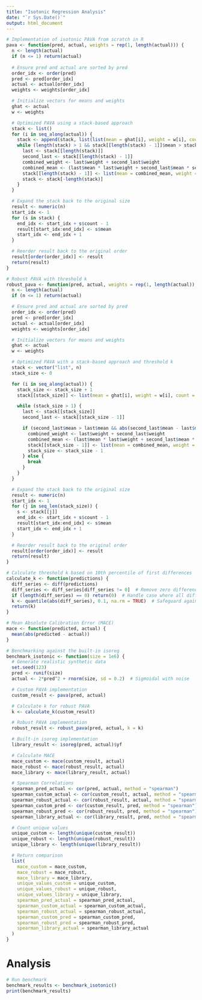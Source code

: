 ```yaml
---
title: "Isotonic Regression Analysis"
date: "`r Sys.Date()`"
output: html_document
---
```


```r
# Implementation of isotonic PAVA from scratch in R
pava <- function(pred, actual, weights = rep(1, length(actual))) {
  n <- length(actual)
  if (n <= 1) return(actual)
  
  # Ensure pred and actual are sorted by pred
  order_idx <- order(pred)
  pred <- pred[order_idx]
  actual <- actual[order_idx]
  weights <- weights[order_idx]

  # Initialize vectors for means and weights
  ghat <- actual
  w <- weights

  # Optimized PAVA using a stack-based approach
  stack <- list()
  for (i in seq_along(actual)) {
    stack <- append(stack, list(list(mean = ghat[i], weight = w[i], count = 1)))
    while (length(stack) > 1 && stack[[length(stack) - 1]]$mean > stack[[length(stack)]]$mean) {
      last <- stack[[length(stack)]]
      second_last <- stack[[length(stack) - 1]]
      combined_weight <- last$weight + second_last$weight
      combined_mean <- (last$mean * last$weight + second_last$mean * second_last$weight) / combined_weight
      stack[[length(stack) - 1]] <- list(mean = combined_mean, weight = combined_weight, count = second_last$count + last$count)
      stack <- stack[-length(stack)]
    }
  }

  # Expand the stack back to the original size
  result <- numeric(n)
  start_idx <- 1
  for (s in stack) {
    end_idx <- start_idx + s$count - 1
    result[start_idx:end_idx] <- s$mean
    start_idx <- end_idx + 1
  }

  # Reorder result back to the original order
  result[order(order_idx)] <- result
  return(result)
}

# Robust PAVA with threshold k
robust_pava <- function(pred, actual, weights = rep(1, length(actual)), k = 0) {
  n <- length(actual)
  if (n <= 1) return(actual)

  # Ensure pred and actual are sorted by pred
  order_idx <- order(pred)
  pred <- pred[order_idx]
  actual <- actual[order_idx]
  weights <- weights[order_idx]

  # Initialize vectors for means and weights
  ghat <- actual
  w <- weights

  # Optimized PAVA with a stack-based approach and threshold k
  stack <- vector("list", n)
  stack_size <- 0

  for (i in seq_along(actual)) {
    stack_size <- stack_size + 1
    stack[[stack_size]] <- list(mean = ghat[i], weight = w[i], count = 1)

    while (stack_size > 1) {
      last <- stack[[stack_size]]
      second_last <- stack[[stack_size - 1]]

      if (second_last$mean > last$mean && abs(second_last$mean - last$mean) > k) {
        combined_weight <- last$weight + second_last$weight
        combined_mean <- (last$mean * last$weight + second_last$mean * second_last$weight) / combined_weight
        stack[[stack_size - 1]] <- list(mean = combined_mean, weight = combined_weight, count = second_last$count + last$count)
        stack_size <- stack_size - 1
      } else {
        break
      }
    }
  }

  # Expand the stack back to the original size
  result <- numeric(n)
  start_idx <- 1
  for (j in seq_len(stack_size)) {
    s <- stack[[j]]
    end_idx <- start_idx + s$count - 1
    result[start_idx:end_idx] <- s$mean
    start_idx <- end_idx + 1
  }

  # Reorder result back to the original order
  result[order(order_idx)] <- result
  return(result)
}

# Calculate threshold k based on 10th percentile of first differences
calculate_k <- function(predictions) {
  diff_series <- diff(predictions)
  diff_series <- diff_series[diff_series != 0]  # Remove zero differences
  if (length(diff_series) == 0) return(0)  # Handle case where all differences are zero
  k <- quantile(abs(diff_series), 0.1, na.rm = TRUE)  # Safeguard against NA values
  return(k)
}

# Mean Absolute Calibration Error (MACE)
mace <- function(predicted, actual) {
  mean(abs(predicted - actual))
}

# Benchmarking against the built-in isoreg
benchmark_isotonic <- function(size = 1e6) {
  # Generate realistic synthetic data
  set.seed(123)
  pred <- runif(size)
  actual <- 2*pred^2 + rnorm(size, sd = 0.2)  # Sigmoidal with noise

  # Custom PAVA implementation
  custom_result <- pava(pred, actual)

  # Calculate k for robust PAVA
  k <- calculate_k(custom_result)

  # Robust PAVA implementation
  robust_result <- robust_pava(pred, actual, k = k)

  # Built-in isoreg implementation
  library_result <- isoreg(pred, actual)$yf

  # Calculate MACE
  mace_custom <- mace(custom_result, actual)
  mace_robust <- mace(robust_result, actual)
  mace_library <- mace(library_result, actual)

  # Spearman Correlations
  spearman_pred_actual <- cor(pred, actual, method = "spearman")
  spearman_custom_actual <- cor(custom_result, actual, method = "spearman")
  spearman_robust_actual <- cor(robust_result, actual, method = "spearman")
  spearman_custom_pred <- cor(custom_result, pred, method = "spearman")
  spearman_robust_pred <- cor(robust_result, pred, method = "spearman")
  spearman_library_actual <- cor(library_result, pred, method = "spearman")

  # Count unique values
  unique_custom <- length(unique(custom_result))
  unique_robust <- length(unique(robust_result))
  unique_library <- length(unique(library_result))

  # Return comparison
  list(
    mace_custom = mace_custom,
    mace_robust = mace_robust,
    mace_library = mace_library,
    unique_values_custom = unique_custom,
    unique_values_robust = unique_robust,
    unique_values_library = unique_library,
    spearman_pred_actual = spearman_pred_actual,
    spearman_custom_actual = spearman_custom_actual,
    spearman_robust_actual = spearman_robust_actual,
    spearman_custom_pred = spearman_custom_pred,
    spearman_robust_pred = spearman_robust_pred,
    spearman_library_actual = spearman_library_actual
  )
}
```

# Analysis

```r
# Run benchmark
benchmark_results <- benchmark_isotonic()
print(benchmark_results)
```
